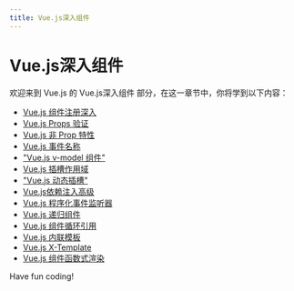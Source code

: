 ```yaml
---
title: Vue.js深入组件
---
```


# Vue.js深入组件

欢迎来到 Vue.js 的 Vue.js深入组件 部分，在这一章节中，你将学到以下内容：

- [Vue.js 组件注册深入](./0-vuejs-component-registration-deep.mdx)
- [Vue.js Props 验证](./1-vuejs-props-verification.mdx)
- [Vue.js 非 Prop 特性](./2-vuejs-non-prop-property.mdx)
- [Vue.js 事件名称](./3-vuejs-event-name.mdx)
- ["Vue.js v-model 组件"](./4-vuejs-v-model-component.mdx)
- [Vue.js 插槽作用域](./5-vuejs-slot-scope.mdx)
- ["Vue.js 动态插槽"](./6-vuejs-dynamic-slots.mdx)
- [Vue.js依赖注入高级](./7-vuejs-dependency-injection-advanced.mdx)
- [Vue.js 程序化事件监听器](./8-vuejs-programmed-event-listener.mdx)
- [Vue.js 递归组件](./9-vuejs-recursive-component.mdx)
- [Vue.js 组件循环引用](./10-vuejs-component-circular-reference.mdx)
- [Vue.js 内联模板](./11-vuejs-inline-template.mdx)
- [Vue.js X-Template](./12-vuejs-x-template.mdx)
- [Vue.js 组件函数式渲染](./13-functional-rendering-of-vuejs-components.mdx)

Have fun coding!